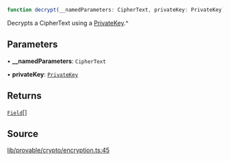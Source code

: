 ```ts
function decrypt(__namedParameters: CipherText, privateKey: PrivateKey): Field[]
```

Decrypts a CipherText using a [PrivateKey](../../../classes/PrivateKey.mdx).^

## Parameters

• **\_\_namedParameters**: `CipherText`

• **privateKey**: [`PrivateKey`](../../../classes/PrivateKey.mdx)

## Returns

[`Field`](../../../classes/Field.mdx)[]

## Source

[lib/provable/crypto/encryption.ts:45](https://github.com/o1-labs/o1js/blob/3b1b22555bd0099419efc0703dfdb8b2eb7c3e6f/src/lib/provable/crypto/encryption.ts#L45)
